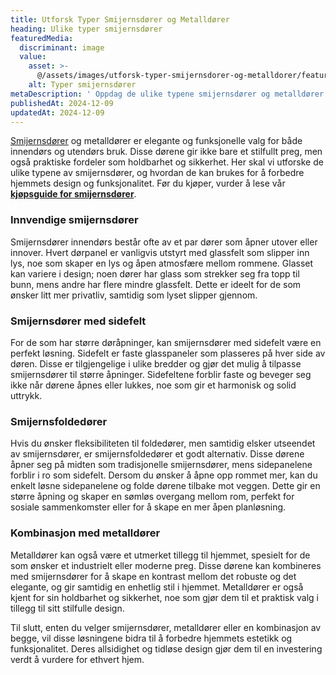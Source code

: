```yaml
---
title: Utforsk Typer Smijernsdører og Metalldører
heading: Ulike typer smijernsdører
featuredMedia:
  discriminant: image
  value:
    asset: >-
      @/assets/images/utforsk-typer-smijernsdorer-og-metalldorer/featuredMedia/value/asset.jpeg
    alt: Typer smijernsdører
metaDescription: ' Oppdag de ulike typene smijernsdører og metalldører for innendørs og utendørs bruk. Fra elegante smijernsdører med sidelights til fleksible smijernsfoldedører.'
publishedAt: 2024-12-09
updatedAt: 2024-12-09
---
```

[Smijernsdører](https://www.glass.no/smijernsdor) og metalldører er elegante og funksjonelle valg for både innendørs og utendørs bruk. Disse dørene gir ikke bare et stilfullt preg, men også praktiske fordeler som holdbarhet og sikkerhet. Her skal vi utforske de ulike typene av smijernsdører, og hvordan de kan brukes for å forbedre hjemmets design og funksjonalitet. Før du kjøper, vurder å lese vår [**kjøpsguide for smijernsdører**](https://www.glass.no/smijernsdorer-kjopsguide).

### Innvendige smijernsdører

Smijernsdører innendørs består ofte av et par dører som åpner utover eller innover. Hvert dørpanel er vanligvis utstyrt med glassfelt som slipper inn lys, noe som skaper en lys og åpen atmosfære mellom rommene. Glasset kan variere i design; noen dører har glass som strekker seg fra topp til bunn, mens andre har flere mindre glassfelt. Dette er ideelt for de som ønsker litt mer privatliv, samtidig som lyset slipper gjennom.&#x20;

### Smijernsdører med sidefelt

For de som har større døråpninger, kan smijernsdører med sidefelt være en perfekt løsning. Sidefelt er faste glasspaneler som plasseres på hver side av døren. Disse er tilgjengelige i ulike bredder og gjør det mulig å tilpasse smijernsdører til større åpninger. Sidefeltene forblir faste og beveger seg ikke når dørene åpnes eller lukkes, noe som gir et harmonisk og solid uttrykk.&#x20;

### Smijernsfoldedører

Hvis du ønsker fleksibiliteten til foldedører, men samtidig elsker utseendet av smijernsdører, er smijernsfoldedører et godt alternativ. Disse dørene åpner seg på midten som tradisjonelle smijernsdører, mens sidepanelene forblir i ro som sidefelt. Dersom du ønsker å åpne opp rommet mer, kan du enkelt løsne sidepanelene og folde dørene tilbake mot veggen. Dette gir en større åpning og skaper en sømløs overgang mellom rom, perfekt for sosiale sammenkomster eller for å skape en mer åpen planløsning.&#x20;

### Kombinasjon med metalldører

Metalldører kan også være et utmerket tillegg til hjemmet, spesielt for de som ønsker et industrielt eller moderne preg. Disse dørene kan kombineres med smijernsdører for å skape en kontrast mellom det robuste og det elegante, og gir samtidig en enhetlig stil i hjemmet. Metalldører er også kjent for sin holdbarhet og sikkerhet, noe som gjør dem til et praktisk valg i tillegg til sitt stilfulle design.&#x20;

Til slutt, enten du velger smijernsdører, metalldører eller en kombinasjon av begge, vil disse løsningene bidra til å forbedre hjemmets estetikk og funksjonalitet. Deres allsidighet og tidløse design gjør dem til en investering verdt å vurdere for ethvert hjem.
